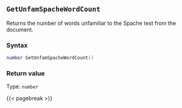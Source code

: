 ## `GetUnfamSpacheWordCount`

Returns the number of words unfamiliar to the Spache test from the document.

### Syntax {-}

``` .lua
number GetUnfamSpacheWordCount()
```


### Return value {-}

Type: `number`


{{< pagebreak >}}